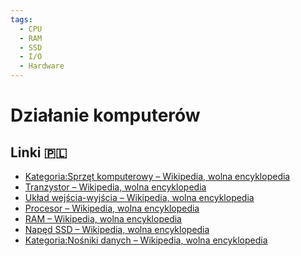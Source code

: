 ```yaml
---
tags:
  - CPU
  - RAM
  - SSD
  - I/O
  - Hardware
---
```


# Działanie komputerów

## Linki 🇵🇱

- [Kategoria:Sprzęt komputerowy – Wikipedia, wolna encyklopedia](https://pl.wikipedia.org/wiki/Kategoria:Sprz%C4%99t_komputerowy)
- [Tranzystor – Wikipedia, wolna encyklopedia](https://pl.wikipedia.org/wiki/Tranzystor)
- [Układ wejścia-wyjścia – Wikipedia, wolna encyklopedia](https://pl.wikipedia.org/wiki/Uk%C5%82ad_wej%C5%9Bcia-wyj%C5%9Bcia)
- [Procesor – Wikipedia, wolna encyklopedia](https://pl.wikipedia.org/wiki/Procesor)
- [RAM – Wikipedia, wolna encyklopedia](https://pl.wikipedia.org/wiki/RAM)
- [Napęd SSD – Wikipedia, wolna encyklopedia](https://pl.wikipedia.org/wiki/Nap%C4%99d_SSD)
- [Kategoria:Nośniki danych – Wikipedia, wolna encyklopedia](https://pl.wikipedia.org/wiki/Kategoria:No%C5%9Bniki_danych)
